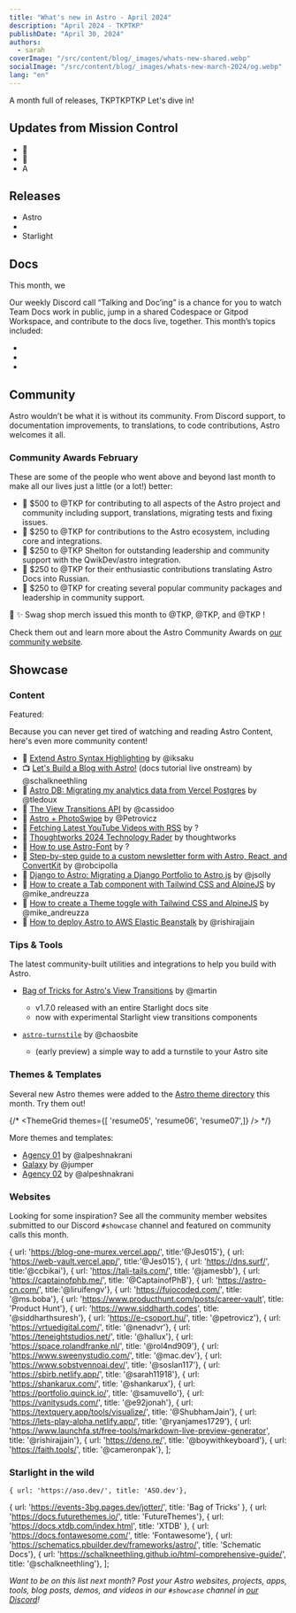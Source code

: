 ```yaml
---
title: "What's new in Astro - April 2024"
description: "April 2024 - TKPTKP"
publishDate: "April 30, 2024"
authors:
  - sarah
coverImage: "/src/content/blog/_images/whats-new-shared.webp"
socialImage: "/src/content/blog/_images/whats-new-march-2024/og.webp"
lang: "en"
---
```



A month full of releases, TKPTKPTKP Let's dive in!

## Updates from Mission Control

- 🚀
- 🎉
- A

## Releases

- Astro 
- 
- Starlight 

## Docs

This month, we 

Our weekly Discord call “Talking and Doc’ing” is a chance for you to watch Team Docs work in public, jump in a shared Codespace or Gitpod Workspace, and contribute to the docs live, together. This month’s topics included:

- 
- 
- 

## Community

Astro wouldn’t be what it is without its community. From Discord support, to documentation improvements, to translations, to code contributions, Astro welcomes it all.


### Community Awards February

These are some of the people who went above and beyond last month to make all our lives just a little (or a lot!) better:

- 🌟 $500 to @TKP for contributing to all aspects of the Astro project and community including support, translations, migrating tests and fixing issues.
- 🍾 $250 to @TKP for contributions to the Astro ecosystem, including core and integrations.
- 🎈 $250 to @TKP Shelton for outstanding leadership and community support with the QwikDev/astro integration.
- 🎊 $250 to @TKP for their enthusiastic contributions translating Astro Docs into Russian.
- 🎉 $250 to @TKP for creating several popular community packages and leadership in community support.

👕 ✨ Swag shop merch issued this month to @TKP, @TKP, and @TKP !

Check them out and learn more about the Astro Community Awards on [our community website](https://community.astro.build).

## Showcase

### Content

Featured: 

Because you can never get tired of watching and reading Astro Content, here's even more community content!

- 📄 [Extend Astro Syntax Highlighting](https://jorgeglz.io/blog/extend-astro-syntax-highlighting/) by @iksaku
- 📺 [Let's Build a Blog with Astro!](https://www.youtube.com/watch?v=XWBlpeTdwoo) (docs tutorial live onstream) by @schalkneethling
- 📄 [Astro DB: Migrating my analytics data from Vercel Postgres](https://www.thomasledoux.be/blog/astro-db-migrating-analytics-postgres) by @tledoux
- 📄 [The View Transitions API](https://frontendmasters.com/blog/the-view-transition-api/) by @cassidoo
- 📄 [Astro + PhotoSwipe](https://dev.to/petrovicz/astro-photoswipe-549a) by @Petrovicz
- 📄 [Fetching Latest YouTube Videos with RSS](https://techsquidtv.com/blog/astro-fetching-youtube-videos-with-rss/) by ?
- 📄 [Thoughtworks 2024 Technology Rader](https://www.thoughtworks.com/radar/languages-and-frameworks/summary/astro) by thoughtworks
- 📄 [How to use Astro-Font](https://banneryear.notion.site/How-to-Use-Astro-Font-to-Optimize-Local-Font-Loading-in-Astro-and-Tailwind-Projects-d5ddc5f4e13e4182b81208f81a0c61ff) by ?
- 📄 [Step-by-step guide to a custom newsletter form with Astro, React, and ConvertKit](https://www.robcipolla.co.uk/blog/step-by-step-guide-to-building-a-custom-newsletter-subscription-form-with-astro-react-and-convertkit) by @robcipolla
- 📄 [Django to Astro: Migrating a Django Portfolio to Astro.js](https://blogthedata.com/post/migrating-portfolio-from-django-to-astro-js/) by @jsolly
- 📄 [How to create a Tab component with Tailwind CSS and AlpineJS](https://lexingtonthemes.com/tutorials/how-to-create-a-tab-component-with-tailwind-css-and-alpinejs/) by @mike_andreuzza
- 📄 [How to create a Theme toggle with Tailwind CSS and AlpineJS](https://lexingtonthemes.com/tutorials/how-to-create-a-theme-toggle-with-tailwind-css-and-alpine-js/) by @mike_andreuzza
- 📄 [How to deploy Astro to AWS Elastic Beanstalk](https://www.launchfa.st/blog/deploy-astro-aws-elastic-beanstalk) by @rishirajjain

### Tips & Tools

The latest community-built utilities and integrations to help you build with Astro.

- [Bag of Tricks for Astro's View Transitions](https://events-3bg.pages.dev/jotter/) by @martin
  - v1.7.0 released with an entire Starlight docs site
  - now with experimental Starlight view transitions components

- [`astro-turnstile`](https://github.com/hkbertoson/astro-turnstile) by @chaosbite
  - (early preview) a simple way to add a turnstile to your Astro site

### Themes & Templates

Several new Astro themes were added to the [Astro theme directory](https://astro.build/themes/) this month. Try them out!

{/* <ThemeGrid themes={[ 'resume05', 'resume06', 'resume07',]} /> */}

More themes and templates:

- [Agency 01](https://elevatemind.gumroad.com/l/astro-agency01/LAUNCH) by @alpeshnakrani
- [Galaxy](https://galaxy.futurethemes.io/) by @jumper
- [Agency 02](https://astro.build/themes/details/agency02/) by @alpeshnakrani


### Websites

Looking for some inspiration? See all the community member websites submitted to our Discord `#showcase` channel and featured on community calls this month.

{ url: 'https://blog-one-murex.vercel.app/', title:'@Jes015'},
{ url: 'https://web-vault.vercel.app/', title:'@Jes015'},
{ url: 'https://dns.surf/', title:'@ccbikai'},
{ url: 'https://tali-tails.com/', title: '@jamesbb'},
{ url: 'https://captainofphb.me/', title: '@CaptainofPhB'},
{ url: 'https://astro-cn.com/', title:'@liruifengv'},
{ url: 'https://fujocoded.com/', title: '@ms.boba'}, 
{ url: 'https://www.producthunt.com/posts/career-vault', title: 'Product Hunt'}, 
{ url: 'https://www.siddharth.codes', title: '@siddharthsuresh'},
{ url: 'https://e-csoport.hu/', title: '@petrovicz'},
{ url: 'https://vrtuedigital.com/', title: '@nenadvr'},
{ url: 'https://teneightstudios.net/', title: '@hallux'},
{ url: 'https://space.rolandfranke.nl/', title: '@rol4nd909'},
{ url: 'https://www.sweenystudio.com/', title: '@mac.dev'},
{ url: 'https://www.sobstvennoai.dev/', title: '@soslan117'},
{ url: 'https://sbirb.netlify.app/', title: '@sarah11918'},
{ url: 'https://shankarux.com/', title: '@shankarux'},
{ url: 'https://portfolio.quinck.io/', title: '@samuvello'},
{ url: 'https://vanitysuds.com/', title: '@e92jonah'},
{ url: 'https://textquery.app/tools/visualize/', title: '@ShubhamJain'},
{ url: 'https://lets-play-alpha.netlify.app/', title: '@ryanjames1729'}, 
{ url: 'https://www.launchfa.st/free-tools/markdown-live-preview-generator', title: '@rishirajjain'},
{ url: 'https://deno.re/', title: '@boywithkeyboard'},
{ url: 'https://faith.tools/', title: '@cameronpak'},
];

<ShowcaseGrid items={sites} />

### Starlight in the wild

	{ url: 'https://aso.dev/', title: 'ASO.dev'},
  { url: 'https://events-3bg.pages.dev/jotter/', title: 'Bag of Tricks' },
  { url: 'https://docs.futurethemes.io/', title: 'FutureThemes'},
  { url: 'https://docs.xtdb.com/index.html', title: 'XTDB' },
  { url: 'https://docs.fontawesome.com/', title: 'Fontawesome'},
  { url: 'https://schematics.pbuilder.dev/frameworks/astro/', title: 'Schematic Docs'},
  { url: 'https://schalkneethling.github.io/html-comprehensive-guide/', title: '@schalkneethling'},
];

<ShowcaseGrid items={starlightSites} />

*Want to be on this list next month? Post your Astro websites, projects, apps, tools, blog posts, demos, and videos in our `#showcase` channel in [our Discord](https://astro.build/chat)!*
